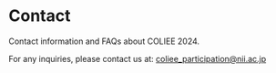 
# Contact

Contact information and FAQs about COLIEE 2024.

For any inquiries, please contact us at: coliee_participation@nii.ac.jp

